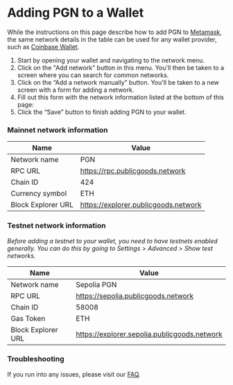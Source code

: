 # Adding PGN to a Wallet

While the instructions on this page describe how to add PGN to [Metamask](https://support.metamask.io/hc/en-us/articles/360043227612-How-to-add-a-custom-network-RPC), the same network details in the table can be used for any wallet provider, such as [Coinbase Wallet](https://www.coinbase.com/learn/wallet/How-to-add-custom-networks-Coinbase-Wallet#:~:text=Navigate%20to%20Active%20Dapp%20Network,the%20fields%20and%20select%20Save.).

1. Start by opening your wallet and navigating to the network menu. 
2. Click on the "Add network" button in this menu. You'll then be taken to a screen where you can search for common networks.
3. Click on the “Add a network manually” button. You'll be taken to a new screen with a form for adding a network.
4. Fill out this form with the network information listed at the bottom of this page:
5. Click the “Save” button to finish adding PGN to your wallet.

### Mainnet network information

| Name               | Value                                |
| ------------------ | ------------------------------------ |
| Network name       | PGN                                  |
| RPC URL            | https://rpc.publicgoods.network      |
| Chain ID           | 424                                  |
| Currency symbol    | ETH                                  |
| Block Explorer URL | https://explorer.publicgoods.network |

### Testnet network information

*Before adding a testnet to your wallet, you need to have testnets enabled generally. You can do this by going to Settings > Advanced > Show test networks.*

| Name               | Value                                        |
| ------------------ | -------------------------------------------- |
| Network name       | Sepolia PGN                                  |
| RPC URL            | https://sepolia.publicgoods.network          |
| Chain ID           | 58008                                        |
| Gas Token          | ETH                                          |
| Block Explorer URL | https://explorer.sepolia.publicgoods.network |


### Troubleshooting

If you run into any issues, please visit our [FAQ](/faq). 
